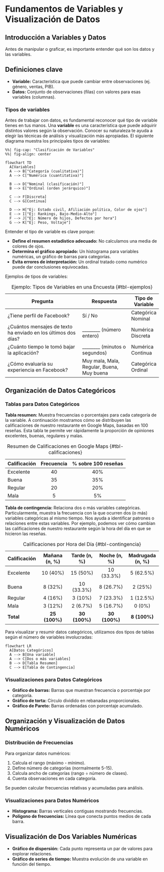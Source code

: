 # Fundamentos de Variables y Visualización de Datos

## Introducción a Variables y Datos

Antes de manipular o graficar, es importante entender qué son los datos y las variables.

::: {.callout-note}
## Definiciones clave

- **Variable:** Característica que puede cambiar entre observaciones (ej. género, ventas, PIB).  
- **Datos:** Conjunto de observaciones (filas) con valores para esas variables (columnas).
:::

### Tipos de variables

Antes de trabajar con datos, es fundamental reconocer qué tipo de variable tienes en tus manos. Una **variable** es una característica que puede adquirir distintos valores según la observación. Conocer su naturaleza te ayuda a elegir las técnicas de análisis y visualización más apropiadas. El siguiente diagrama muestra los principales tipos de variables:

```mermaid
%%| fig-cap: "Clasificación de Variables"
%%| fig-align: center

flowchart TD
  A[Variables]
  A --> B["Categoría (cualitativa)"]
  A --> C["Numérica (cuantitativa)"]

  B --> D["Nominal (clasificación)"]
  B --> E["Ordinal (orden jerárquico)"]

  C --> F[Discreta]
  C --> G[Continua]

  D --> H["Ej: Estado civil, Afiliación política, Color de ojos"]
  E --> I["Ej: Rankings, Bajo-Medio-Alto"]
  F --> J["Ej: Número de hijos, Defectos por hora"]
  G --> K["Ej: Peso, Voltaje"]
```

Entender el tipo de variable es clave porque:

- **Define el resumen estadístico adecuado:** No calculamos una media de colores de ojos.  
- **Determina el gráfico apropiado:** Un histograma para variables numéricas, un gráfico de barras para categorías.  
- **Evita errores de interpretación:** Un ordinal tratado como numérico puede dar conclusiones equivocadas.

Ejemplos de tipos de variables:

| Pregunta                                                        | Respuesta                                 | Tipo de Variable       |
|-----------------------------------------------------------------|-------------------------------------------|------------------------|
| ¿Tiene perfil de Facebook?                                      | Sí / No                                   | Categórica Nominal     |
| ¿Cuántos mensajes de texto ha enviado en los últimos dos días?  | ________ (número entero)                 | Numérica Discreta      |
| ¿Cuánto tiempo le tomó bajar la aplicación?                     | ________ (minutos o segundos)             | Numérica Continua      |
| ¿Cómo evaluaría su experiencia en Facebook?                     | Muy mala, Mala, Regular, Buena, Muy buena | Categórica Ordinal     |

: Ejemplo: Tipos de Variables en una Encuesta {#tbl-ejemplos}

## Organización de Datos Categóricos

### Tablas para Datos Categóricos

**Tabla resumen:** Muestra frecuencias o porcentajes para cada categoría de la variable. A continuación mostramos cómo se distribuyen las calificaciones de nuestro restaurante en Google Maps, basadas en 100 reseñas. Esta tabla te permite ver rápidamente la proporción de opiniones excelentes, buenas, regulares y malas.

| Calificación | Frecuencia | % sobre 100 reseñas |
|:-------------|:----------:|:-------------------:|
| Excelente    |     40     |         40%         |
| Buena        |     35     |         35%         |
| Regular      |     20     |         20%         |
| Mala         |      5     |          5%         |

: Resumen de Calificaciones en Google Maps {#tbl-calificaciones}

**Tabla de contingencia:** Relaciona dos o más variables categóricas. Particularmente, muestra la frecuencia con la que ocurren dos (o más) variables categóricas al mismo tiempo. Nos ayuda a identificar patrones o relaciones entre estas variables. Por ejemplo, podemos ver cómo cambian las calificaciones de nuestro restaurante según la hora del día en que se hicieron las reseñas.

| Calificación | Mañana (n, %)  | Tarde (n, %)   | Noche (n, %)   | Madrugada (n, %) |
|:-------------|:--------------:|:--------------:|:--------------:|:----------------:|
| Excelente    |   10 (40%)     |   15 (50%)     |  10 (33.3%)    |    5 (62.5%)     |
| Buena        |    8 (32%)     |  10 (33.3%)    |   8 (26.7%)    |     2 (25%)      |
| Regular      |    4 (16%)     |    3 (10%)     |   7 (23.3%)    |    1 (12.5%)     |
| Mala         |    3 (12%)     |   2 (6.7%)     |   5 (16.7%)    |      0 (0%)      |
| **Total**    | **25 (100%)**  | **30 (100%)**  | **30 (100%)**  |  **8 (100%)**    |

: Calificaciones por Hora del Día {#tbl-contingencia}

Para visualizar y resumir datos categóricos, utilizamos dos tipos de tablas según el número de variables involucradas:

```mermaid
flowchart LR
  A[Datos Categóricos]
  A --> B[Una variable]
  A --> C[Dos o más variables]
  B --> D[Tabla Resumen]
  C --> E[Tabla de Contingencia]
```

### Visualizaciones para Datos Categóricos

- **Gráfico de barras:** Barras que muestran frecuencia o porcentaje por categoría.  
- **Gráfico de torta:** Círculo dividido en rebanadas proporcionales.  
- **Gráfico de Pareto:** Barras ordenadas con porcentaje acumulado.

## Organización y Visualización de Datos Numéricos

### Distribución de Frecuencias

Para organizar datos numéricos:

1. Calcula el rango (máximo - mínimo).  
2. Define número de categorías (normalmente 5-15).  
3. Calcula ancho de categorías (rango ÷ número de clases).  
4. Cuenta observaciones en cada categoría.

Se pueden calcular frecuencias relativas y acumuladas para análisis.

### Visualizaciones para Datos Numéricos

- **Histograma:** Barras verticales contiguas mostrando frecuencias.  
- **Polígono de frecuencias:** Línea que conecta puntos medios de cada barra.

## Visualización de Dos Variables Numéricas

- **Gráfico de dispersión:** Cada punto representa un par de valores para explorar relaciones.  
- **Gráfico de series de tiempo:** Muestra evolución de una variable en función del tiempo.
